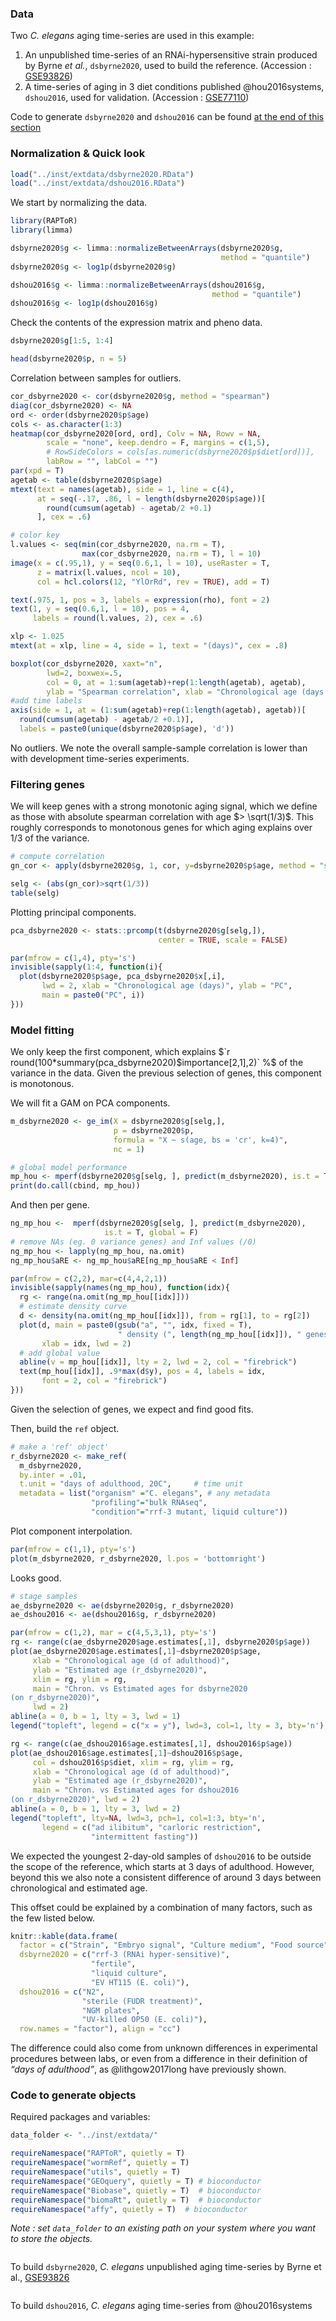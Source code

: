 ### Data

Two *C. elegans* aging time-series are used in this example:

 1. An unpublished time-series of an RNAi-hypersensitive strain produced by Byrne *et al.*, `dsbyrne2020`, used to build the reference. (Accession : [GSE93826](https://www.ncbi.nlm.nih.gov/geo/query/acc.cgi?acc=GSE93826))
 1. A time-series of aging in 3 diet conditions published @hou2016systems, `dshou2016`, used for validation. (Accession : [GSE77110](https://www.ncbi.nlm.nih.gov/geo/query/acc.cgi?acc=GSE77110))

Code to generate `dsbyrne2020` and `dshou2016` can be found [at the end of this section](#code-to-generate-objects-3)





### Normalization & Quick look
```r
load("../inst/extdata/dsbyrne2020.RData")
load("../inst/extdata/dshou2016.RData")
```

We start by normalizing the data.
```r
library(RAPToR)
library(limma)

dsbyrne2020$g <- limma::normalizeBetweenArrays(dsbyrne2020$g, 
                                               method = "quantile")
dsbyrne2020$g <- log1p(dsbyrne2020$g)

dshou2016$g <- limma::normalizeBetweenArrays(dshou2016$g, 
                                             method = "quantile")
dshou2016$g <- log1p(dshou2016$g)
```

Check the contents of the expression matrix and pheno data.
```r
dsbyrne2020$g[1:5, 1:4]

head(dsbyrne2020$p, n = 5)
```

Correlation between samples for outliers.
```r
cor_dsbyrne2020 <- cor(dsbyrne2020$g, method = "spearman")
diag(cor_dsbyrne2020) <- NA
ord <- order(dsbyrne2020$p$age)
cols <- as.character(1:3)
heatmap(cor_dsbyrne2020[ord, ord], Colv = NA, Rowv = NA, 
        scale = "none", keep.dendro = F, margins = c(1,5),
        # RowSideColors = cols[as.numeric(dsbyrne2020$p$diet[ord])], 
        labRow = "", labCol = "")
par(xpd = T)
agetab <- table(dsbyrne2020$p$age)
mtext(text = names(agetab), side = 1, line = c(4), 
      at = seq(-.17, .86, l = length(dsbyrne2020$p$age))[
        round(cumsum(agetab) - agetab/2 +0.1)
      ], cex = .6)

# color key
l.values <- seq(min(cor_dsbyrne2020, na.rm = T), 
                max(cor_dsbyrne2020, na.rm = T), l = 10)
image(x = c(.95,1), y = seq(0.6,1, l = 10), useRaster = T,
      z = matrix(l.values, ncol = 10),
      col = hcl.colors(12, "YlOrRd", rev = TRUE), add = T)

text(.975, 1, pos = 3, labels = expression(rho), font = 2)
text(1, y = seq(0.6,1, l = 10), pos = 4, 
     labels = round(l.values, 2), cex = .6)

xlp <- 1.025
mtext(at = xlp, line = 4, side = 1, text = "(days)", cex = .8)
```

```r
boxplot(cor_dsbyrne2020, xaxt="n",
        lwd=2, boxwex=.5, 
        col = 0, at = 1:sum(agetab)+rep(1:length(agetab), agetab),
        ylab = "Spearman correlation", xlab = "Chronological age (days of adulthood)", las=1)
#add time labels
axis(side = 1, at = (1:sum(agetab)+rep(1:length(agetab), agetab))[
  round(cumsum(agetab) - agetab/2 +0.1)], 
  labels = paste0(unique(dsbyrne2020$p$age), 'd'))

```

No outliers.
We note the overall sample-sample correlation is lower than with development time-series experiments. 

### Filtering genes
We will keep genes with a strong monotonic aging signal, which we define as those with absolute spearman correlation with age $> \sqrt(1/3)$. 
This roughly corresponds to monotonous genes for which aging explains over $1/3$ of the variance.

```r
# compute correlation
gn_cor <- apply(dsbyrne2020$g, 1, cor, y=dsbyrne2020$p$age, method = "spearman")

selg <- (abs(gn_cor)>sqrt(1/3))
table(selg)
```



Plotting principal components.
```r
pca_dsbyrne2020 <- stats::prcomp(t(dsbyrne2020$g[selg,]), 
                                 center = TRUE, scale = FALSE)
```

```r
par(mfrow = c(1,4), pty='s')
invisible(sapply(1:4, function(i){
  plot(dsbyrne2020$p$age, pca_dsbyrne2020$x[,i], 
       lwd = 2, xlab = "Chronological age (days)", ylab = "PC", 
       main = paste0("PC", i))
}))
```



### Model fitting

We only keep the first component, which explains $`r round(100*summary(pca_dsbyrne2020)$importance[2,1],2)` \%$ of the variance in the data. 
Given the previous selection of genes, this component is monotonous.


We will fit a GAM on PCA components. 

```r
m_dsbyrne2020 <- ge_im(X = dsbyrne2020$g[selg,], 
                       p = dsbyrne2020$p, 
                       formula = "X ~ s(age, bs = 'cr', k=4)", 
                       nc = 1)
```

```r
# global model performance
mp_hou <- mperf(dsbyrne2020$g[selg, ], predict(m_dsbyrne2020), is.t = T)
print(do.call(cbind, mp_hou))
```

And then per gene.
```r
ng_mp_hou <-  mperf(dsbyrne2020$g[selg, ], predict(m_dsbyrne2020), 
                     is.t = T, global = F)
# remove NAs (eg. 0 variance genes) and Inf values (/0)
ng_mp_hou <- lapply(ng_mp_hou, na.omit)
ng_mp_hou$aRE <- ng_mp_hou$aRE[ng_mp_hou$aRE < Inf] 
```


```r
par(mfrow = c(2,2), mar=c(4,4,2,1))
invisible(sapply(names(ng_mp_hou), function(idx){
  rg <- range(na.omit(ng_mp_hou[[idx]]))
  # estimate density curve
  d <- density(na.omit(ng_mp_hou[[idx]]), from = rg[1], to = rg[2])
  plot(d, main = paste0(gsub("a", "", idx, fixed = T), 
                        " density (", length(ng_mp_hou[[idx]]), " genes)"), 
       xlab = idx, lwd = 2)
  # add global value
  abline(v = mp_hou[[idx]], lty = 2, lwd = 2, col = "firebrick")
  text(mp_hou[[idx]], .9*max(d$y), pos = 4, labels = idx, 
       font = 2, col = "firebrick")
}))
```
Given the selection of genes, we expect and find good fits.


Then, build the `ref` object.

```r
# make a 'ref' object'
r_dsbyrne2020 <- make_ref(
  m_dsbyrne2020, 
  by.inter = .01, 
  t.unit = "days of adulthood, 20C",     # time unit
  metadata = list("organism" ="C. elegans", # any metadata
                  "profiling"="bulk RNAseq",
                  "condition"="rrf-3 mutant, liquid culture"))
```


Plot component interpolation.

```r
par(mfrow = c(1,1), pty='s')
plot(m_dsbyrne2020, r_dsbyrne2020, l.pos = 'bottomright')
```

Looks good.


```r
# stage samples
ae_dsbyrne2020 <- ae(dsbyrne2020$g, r_dsbyrne2020)
ae_dshou2016 <- ae(dshou2016$g, r_dsbyrne2020)
```


```r
par(mfrow = c(1,2), mar = c(4,5,3,1), pty='s')
rg <- range(c(ae_dsbyrne2020$age.estimates[,1], dsbyrne2020$p$age))
plot(ae_dsbyrne2020$age.estimates[,1]~dsbyrne2020$p$age, 
     xlab = "Chronological age (d of adulthood)", 
     ylab = "Estimated age (r_dsbyrne2020)", 
     xlim = rg, ylim = rg,
     main = "Chron. vs Estimated ages for dsbyrne2020
(on r_dsbyrne2020)", 
     lwd = 2)
abline(a = 0, b = 1, lty = 3, lwd = 1)
legend("topleft", legend = c("x = y"), lwd=3, col=1, lty = 3, bty='n')

rg <- range(c(ae_dshou2016$age.estimates[,1], dshou2016$p$age))
plot(ae_dshou2016$age.estimates[,1]~dshou2016$p$age, 
     col = dshou2016$p$diet, xlim = rg, ylim = rg,
     xlab = "Chronological age (d of adulthood)", 
     ylab = "Estimated age (r_dsbyrne2020)", 
     main = "Chron. vs Estimated ages for dshou2016
(on r_dsbyrne2020)", lwd = 2)
abline(a = 0, b = 1, lty = 3, lwd = 2)
legend("topleft", lty=NA, lwd=3, pch=1, col=1:3, bty='n',
       legend = c("ad ilibitum", "carloric restriction", 
                  "intermittent fasting"))

```

We expected the youngest 2-day-old samples of `dshou2016` to be outside the scope of the reference, which starts at 3 days of adulthood.
However, beyond this we also note a consistent difference of around 3 days between chronological and estimated age.

This offset could be explained by a combination of many factors, such as the few listed below.
```r
knitr::kable(data.frame(
  factor = c("Strain", "Embryo signal", "Culture medium", "Food source"),
  dsbyrne2020 = c("rrf-3 (RNAi hyper-sensitive)", 
                  "fertile", 
                  "liquid culture",
                  "EV HT115 (E. coli)"),
  dshou2016 = c("N2", 
                "sterile (FUDR treatment)",
                "NGM plates",
                "UV-killed OP50 (E. coli)"),
  row.names = "factor"), align = "cc")
```

The difference could also come from unknown differences in experimental procedures between labs, or even from a difference in their definition of *"days of adulthood"*, as @lithgow2017long have previously shown.



### Code to generate objects

Required packages and variables:
```r
data_folder <- "../inst/extdata/"

requireNamespace("RAPToR", quietly = T)
requireNamespace("wormRef", quietly = T)
requireNamespace("utils", quietly = T)
requireNamespace("GEOquery", quietly = T) # bioconductor
requireNamespace("Biobase", quietly = T)  # bioconductor
requireNamespace("biomaRt", quietly = T)  # bioconductor
requireNamespace("affy", quietly = T)  # bioconductor
```

*Note : set `data_folder` to an existing path on your system where you want to store the objects.*

```r
```


To build `dsbyrne2020`, *C. elegans* unpublished aging time-series by Byrne et al.,  [GSE93826](https://www.ncbi.nlm.nih.gov/geo/query/acc.cgi?acc=GSE93826)
```r
```


To build `dshou2016`, *C. elegans* aging time-series from @hou2016systems
```r
```
